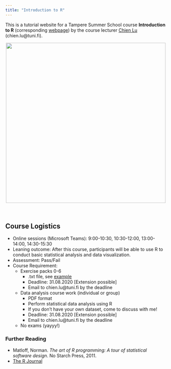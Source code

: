```yaml
---
title: "Introduction to R"
---
```


This is a tutorial website for a Tampere Summer School course **Introduction to R** (corresponding [webpage](https://www.tuni.fi/en/study-with-us/introduction-r-tampere-summer-school-2020)) by the course lecturer [Chien Lu](https://humblelu.github.io/personal_website/) (chien.lu@tuni.fi).

<center>
![](drop.png){width=500px}
</center>
<br>


## Course Logistics
* Online sessions (Microsoft Teams): 9:00-10:30, 10:30-12:00, 13:00-14:00, 14:30-15:30
* Leaning outcome: After this course, participants will be able to use R to conduct basic statistical analysis and data visualization.
* Assessment: Pass/Fail
* Course Requirement:
    + Exercise packs 0-6
        + .txt file, see [example](https://humblelu.github.io/IntroR/Exercise.html)
        + Deadline: 31.08.2020 [Extension possible]
        + Email to chien.lu@tuni.fi by the deadline
    + Data analysis course work (individual or group)
        + PDF format
        + Perform statistical data analysis using R
        + If you don't have your own dataset, come to discuss with me!
        + Deadline: 31.08.2020 [Extension possible]
        + Email to chien.lu@tuni.fi by the deadline
    + No exams (yayyy!)
    
### Further Reading

* Matloff, Norman. _The art of R programming: A tour of statistical software design_. No Starch Press, 2011.
* [The R Journal](https://journal.r-project.org/)

